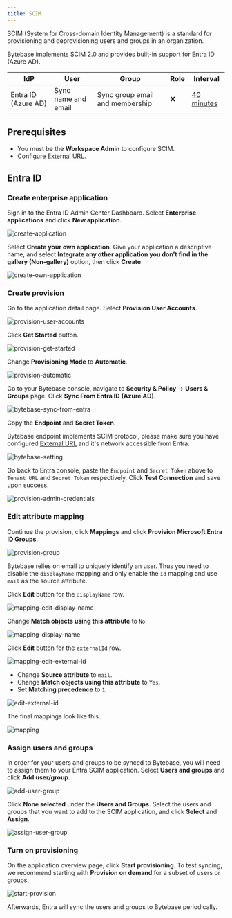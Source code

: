 ```yaml
---
title: SCIM
---
```


SCIM (System for Cross-domain Identity Management) is a standard for provisioning and deprovisioning users and groups in an organization.

Bytebase implements SCIM 2.0 and provides built-in support for Entra ID (Azure AD).

| IdP                 | User                | Group                           | Role | Interval                                                                                                                                                                                      |
| ------------------- | ------------------- | ------------------------------- | ---- | --------------------------------------------------------------------------------------------------------------------------------------------------------------------------------------------- |
| Entra ID (Azure AD) | Sync name and email | Sync group email and membership | ❌   | [40 minutes](https://learn.microsoft.com/en-us/entra/identity/app-provisioning/application-provisioning-when-will-provisioning-finish-specific-user#how-long-will-it-take-to-provision-users) |

## Prerequisites

- You must be the **Workspace Admin** to configure SCIM.
- Configure [External URL](/get-started/self-host/external-url).

## Entra ID

<Card title="Tutorial: Managing user account provisioning for enterprise apps in Entra" icon="graduation-cap" href="https://learn.microsoft.com/en-us/entra/identity/app-provisioning/configure-automatic-user-provisioning-portal" horizontal />

### Create enterprise application

Sign in to the Entra ID Admin Center Dashboard. Select **Enterprise applications** and click **New application**.

![create-application](/content/docs/administration/scim/entra/create-application.webp)

Select **Create your own application**. Give your application a descriptive name, and select **Integrate any other application you don’t find in the gallery (Non-gallery)** option, then click **Create**.

![create-own-application](/content/docs/administration/scim/entra/create-own-application.webp)

### Create provision

Go to the application detail page. Select **Provision User Accounts**.

![provision-user-accounts](/content/docs/administration/scim/entra/provision-user-accounts.webp)

Click **Get Started** button.

![provision-get-started](/content/docs/administration/scim/entra/provision-get-started.webp)

Change **Provisioning Mode** to **Automatic**.

![provision-automatic](/content/docs/administration/scim/entra/provision-automatic.webp)

Go to your Bytebase console, navigate to **Security & Policy** -> **Users & Groups** page. Click **Sync From Entra ID (Azure AD)**.

![bytebase-sync-from-entra](/content/docs/administration/scim/entra/bytebase-sync-from-entra.webp)

Copy the **Endpoint** and **Secret Token**.

<Note>

Bytebase endpoint implements SCIM protocol, please make sure you have configured [External URL](/get-started/self-host/external-url) and it's network accessible from Entra.

</Note>

![bytebase-setting](/content/docs/administration/scim/entra/bytebase-setting.webp)

Go back to Entra console, paste the `Endpoint` and `Secret Token` above to `Tenant URL` and `Secret Token` respectively.
Click **Test Connection** and save upon success.

![provision-admin-credentials](/content/docs/administration/scim/entra/provision-admin-credentials.webp)

### Edit attribute mapping

Continue the provision, click **Mappings** and click **Provision Microsoft Entra ID Groups**.

![provision-group](/content/docs/administration/scim/entra/provision-group.webp)

<Note>

Bytebase relies on email to uniquely identify an user. Thus you need to disable the `displayName` mapping and only
enable the `id` mapping and use `mail` as the source attribute.

</Note>

Click **Edit** button for the `displayName` row.

![mapping-edit-display-name](/content/docs/administration/scim/entra/mapping-edit-display-name.webp)

Change **Match objects using this attribute** to `No`.

![mapping-display-name](/content/docs/administration/scim/entra/mapping-display-name.webp)

Click **Edit** button for the `externalId` row.

![mapping-edit-external-id](/content/docs/administration/scim/entra/mapping-edit-external-id.webp)

- Change **Source attribute** to `mail`.
- Change **Match objects using this attribute** to `Yes`.
- Set **Matching precedence** to `1`.

![edit-external-id](/content/docs/administration/scim/entra/mapping-external-id.webp)

The final mappings look like this.

![mapping](/content/docs/administration/scim/entra/mapping.webp)

### Assign users and groups

In order for your users and groups to be synced to Bytebase, you will need to assign them to your Entra SCIM application. Select **Users and groups** and click **Add user/group**.

![add-user-group](/content/docs/administration/scim/entra/add-user-group.webp)

Click **None selected** under the **Users and Groups**. Select the users and groups that you want to add to the SCIM application, and click **Select** and **Assign**.

![assign-user-group](/content/docs/administration/scim/entra/assign-user-group.webp)

### Turn on provisioning

On the application overview page, click **Start provisioning**. To test syncing, we recommend starting with **Provision on demand** for a subset of users or groups.

![start-provision](/content/docs/administration/scim/entra/start-provision.webp)

Afterwards, Entra will sync the users and groups to Bytebase periodically.
